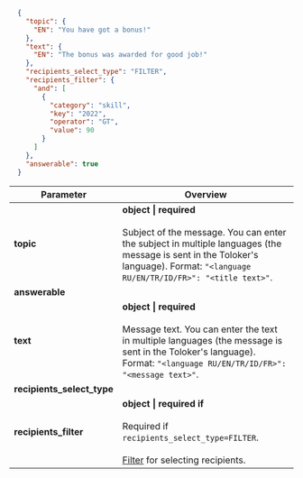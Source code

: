 
```json
  {
    "topic": {
      "EN": "You have got a bonus!"
    },
    "text": {
      "EN": "The bonus was awarded for good job!"
    },
    "recipients_select_type": "FILTER",
    "recipients_filter": {
      "and": [
        {
          "category": "skill",
          "key": "2022",
          "operator": "GT",
          "value": 90
        }
      ]
    },
    "answerable": true
  }
```

Parameter  | Overview
----- | -----
**topic** | **object \| required**<br/><br/>    Subject of the message. You can enter the subject in multiple languages (the message is sent in the Toloker's language). Format: `"<language RU/EN/TR/ID/FR>": "<title text>"`.
**answerable** | <MessageSendTable10/>
**text** | **object \| required**<br/><br/>    Message text. You can enter the text in multiple languages (the message is sent in the Toloker's language). Format: `"<language RU/EN/TR/ID/FR>": "<message text>"`.
**recipients_select_type** | <MessageSendTable11/>
**recipients_filter** | **object \| required if**<br/><br/>    Required if `recipients_select_type=FILTER`.<br/><br/>    [Filter](/docs-new/api/filters) for selecting recipients.
